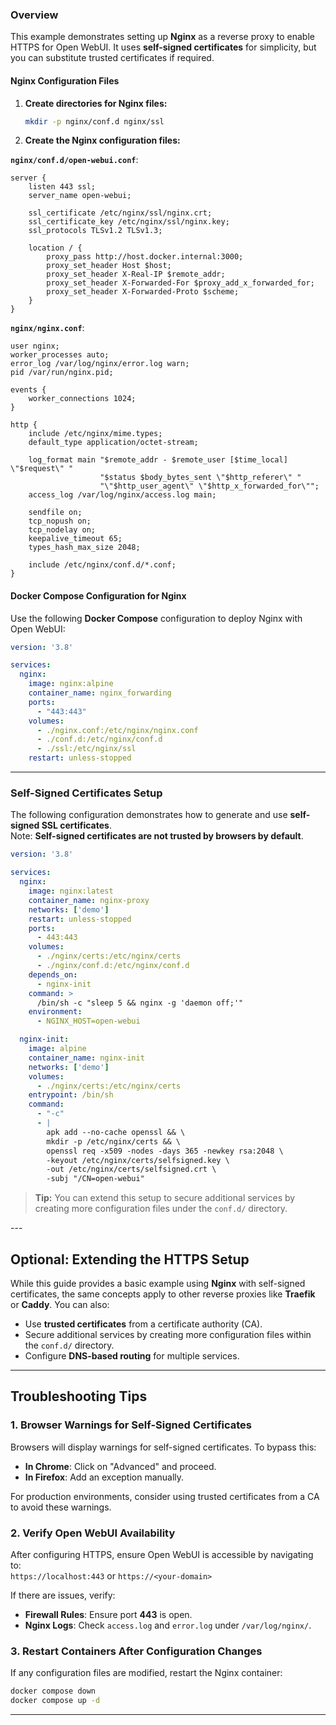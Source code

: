 
### Overview

This example demonstrates setting up **Nginx** as a reverse proxy to enable HTTPS for Open WebUI. It uses **self-signed certificates** for simplicity, but you can substitute trusted certificates if required.

#### Nginx Configuration Files

1. **Create directories for Nginx files:**

   ```bash
   mkdir -p nginx/conf.d nginx/ssl
   ```

2. **Create the Nginx configuration files:**

**`nginx/conf.d/open-webui.conf`**:
```nginx
server {
    listen 443 ssl;
    server_name open-webui;

    ssl_certificate /etc/nginx/ssl/nginx.crt;
    ssl_certificate_key /etc/nginx/ssl/nginx.key;
    ssl_protocols TLSv1.2 TLSv1.3;

    location / {
        proxy_pass http://host.docker.internal:3000;
        proxy_set_header Host $host;
        proxy_set_header X-Real-IP $remote_addr;
        proxy_set_header X-Forwarded-For $proxy_add_x_forwarded_for;
        proxy_set_header X-Forwarded-Proto $scheme;
    }
}
```

**`nginx/nginx.conf`**:
```nginx
user nginx;
worker_processes auto;
error_log /var/log/nginx/error.log warn;
pid /var/run/nginx.pid;

events {
    worker_connections 1024;
}

http {
    include /etc/nginx/mime.types;
    default_type application/octet-stream;

    log_format main "$remote_addr - $remote_user [$time_local] \"$request\" "
                    "$status $body_bytes_sent \"$http_referer\" "
                    "\"$http_user_agent\" \"$http_x_forwarded_for\"";
    access_log /var/log/nginx/access.log main;

    sendfile on;
    tcp_nopush on;
    tcp_nodelay on;
    keepalive_timeout 65;
    types_hash_max_size 2048;

    include /etc/nginx/conf.d/*.conf;
}
```

#### Docker Compose Configuration for Nginx

Use the following **Docker Compose** configuration to deploy Nginx with Open WebUI:

```yaml
version: '3.8'

services:
  nginx:
    image: nginx:alpine
    container_name: nginx_forwarding
    ports:
      - "443:443"
    volumes:
      - ./nginx.conf:/etc/nginx/nginx.conf
      - ./conf.d:/etc/nginx/conf.d
      - ./ssl:/etc/nginx/ssl
    restart: unless-stopped
```

---

### Self-Signed Certificates Setup

The following configuration demonstrates how to generate and use **self-signed SSL certificates**.  
Note: **Self-signed certificates are not trusted by browsers by default**.

```yaml
version: '3.8'

services:
  nginx:
    image: nginx:latest
    container_name: nginx-proxy
    networks: ['demo']
    restart: unless-stopped
    ports:
      - 443:443
    volumes:
      - ./nginx/certs:/etc/nginx/certs
      - ./nginx/conf.d:/etc/nginx/conf.d
    depends_on:
      - nginx-init
    command: >
      /bin/sh -c "sleep 5 && nginx -g 'daemon off;'"
    environment:
      - NGINX_HOST=open-webui

  nginx-init:
    image: alpine
    container_name: nginx-init
    networks: ['demo']
    volumes:
      - ./nginx/certs:/etc/nginx/certs
    entrypoint: /bin/sh
    command:
      - "-c"
      - |
        apk add --no-cache openssl && \
        mkdir -p /etc/nginx/certs && \
        openssl req -x509 -nodes -days 365 -newkey rsa:2048 \
        -keyout /etc/nginx/certs/selfsigned.key \
        -out /etc/nginx/certs/selfsigned.crt \
        -subj "/CN=open-webui"
```

> **Tip:** You can extend this setup to secure additional services by creating more configuration files under the `conf.d/` directory.

</TabItem>

</Tabs>
---

## Optional: Extending the HTTPS Setup

While this guide provides a basic example using **Nginx** with self-signed certificates, the same concepts apply to other reverse proxies like **Traefik** or **Caddy**. You can also:

- Use **trusted certificates** from a certificate authority (CA).
- Secure additional services by creating more configuration files within the `conf.d/` directory.
- Configure **DNS-based routing** for multiple services.

---

## Troubleshooting Tips

### 1. Browser Warnings for Self-Signed Certificates  
Browsers will display warnings for self-signed certificates. To bypass this:

- **In Chrome**: Click on "Advanced" and proceed.
- **In Firefox**: Add an exception manually.

For production environments, consider using trusted certificates from a CA to avoid these warnings.

### 2. Verify Open WebUI Availability  
After configuring HTTPS, ensure Open WebUI is accessible by navigating to:  
`https://localhost:443` or `https://<your-domain>`

If there are issues, verify:

- **Firewall Rules**: Ensure port **443** is open.
- **Nginx Logs**: Check `access.log` and `error.log` under `/var/log/nginx/`.

### 3. Restart Containers After Configuration Changes  
If any configuration files are modified, restart the Nginx container:

```bash
docker compose down
docker compose up -d
```

---
